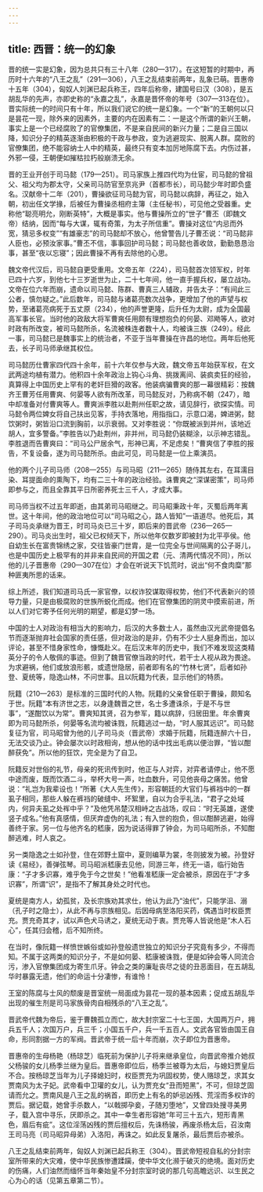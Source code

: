 ```yaml
---
---
---
```

title: 西晋：统一的幻象
---




晋的统一实是幻象，因为总共只有三十八年（280—317）。在这短暂的时期中，再历时十六年的“八王之乱”（291—306），八王之乱结束前两年，乱象已萌。晋惠帝十五年（304），匈奴人刘渊已起兵称王，四年后称帝，建国号曰汉（308），是五胡乱华的先声，亦即史称的“永嘉之乱”，永嘉是晋怀帝的年号（307—313在位）。晋实际统一的时间只有十年，所以我们说它的统一是幻象。一个“新”的王朝何以只是昙花一现，除外来的因素外，主要的内在因素有二：一是这个所谓的新兴王朝，事实上是一个已经腐败了的官僚集团，不是来自民间的新兴力量；二是自三国以降，知识分子的精英逐渐由积极的干政与参政，变为逃避现实、脱离人群。腐败的官僚集团，绝不能容纳士人中的精英，最终只有变本加厉地陈腐下去。内伤过甚，外邪一侵，王朝便如摧枯拉朽般崩溃无余。

晋的王业开创于司马懿（179—251）。司马家族上推四代均为仕宦，司马懿的曾祖父、祖父均为郡太守，父亲司马防官至京兆尹（首都市长），司马懿少年时即负盛名。汉献帝十二年（201），曹操欲征司马懿为官，司马懿以病辞，再征之，始入朝，初出任文学掾，后被任为曹操丞相府主簿（主任秘书），可见他之受器重。史称他“聪亮明允，刚断英特”，大概是事实。他与曹操所立的“世子”曹丕（即魏文帝）结纳，因而“每与大谋，辄有奇策，为太子所信重”。曹操对这位“内忌而外宽，猜忌多权变”“有雄豪志”的司马懿却不放心，他曾警告儿子曹丕说：“司马懿非人臣也，必预汝家事。”曹丕不信，事事回护司马懿；司马懿也善收敛，勤勤恳恳治事，甚至“夜以忘寝”；因此曹操不再有去除他的心思。

魏文帝代汉后，司马懿自更受重用。文帝五年（224），司马懿首次领军权，时年已四十六岁，到他七十三岁逝世为止，二十七年间，他一直手握兵权，屡立战功。文帝在位六年而崩，遗命以司马懿、陈群、曹真三人辅政，并告太子：“有间此三公者，慎勿疑之。”此后数年，司马懿与诸葛亮数次战争，更增加了他的声望与权势，至诸葛亮病死于五丈原（234），他的声誉更隆，后升任为太尉，成为全国最高军事长官。当时他的政敌大将军曹爽任用颇有理想抱负的何晏、邓飏等人，欲对时政有所改变，被司马懿所杀，名流被株连者数十人，均被诛三族（249）。经此一事，司马懿已是魏事实上的统治者，不亚于当年曹操在许昌的地位。两年后他死去，长子司马师承继其权位。

司马懿历仕曹家四代四十余年，前十六年仅参与大政，魏文帝五年始获军权，在文武两途均植有潜力。他积四十余年政治上钩心斗角、挑拨离间、装疯卖狂的经验，真算得上中国历史上罕有的老奸巨猾的政客。他装病骗曹爽的那一幕很精彩：按魏齐王曹芳任用曹爽、何晏等人欲有所改革，司马懿反对，乃称病不朝（247），暗中却准备对付曹爽等人。曹爽派李胜以赴荆州任职之故，请见辞行，欲探实情。司马懿令两位婢女将自己扶出见客，手持衣落地，用指指口，示意口渴，婢进粥，懿饮粥时，粥皆沿口流到胸前，以示衰弱。又对李胜说：“你既被派到并州，该地近胡人，宜多警备。”李胜告以乃赴荆州，非并州，司马懿仍装糊涂，以示神志错乱。李胜退而告曹爽曰：“司马公尸居余气，形神已离，不足虑矣！”曹爽信了李胜的报告，不复设备，遂为司马懿所杀。由此可见，司马懿是一位上乘演员。

他的两个儿子司马师（208—255）与司马昭（211—265）随侍其左右，在耳濡目染、耳提面命的熏陶下，均有二三十年的政治经验。诛曹爽之“深谋密策”，司马师即参与之，而且全靠其平日所密养死士三千人，才成大事。

司马师当权不过五年即逝，由其弟司马昭继之。司马昭秉政十年，灭蜀后两年离世。这十年间，他的政治地位可以“司马昭之心，路人皆知”一语道尽。他死后，其子司马炎承继为晋王，时司马炎已三十岁，即后来的晋武帝（236—265—290）。司马炎出生时，祖父已权倾天下，所以他年仅数岁即被封为北平亭侯。他自幼生长在富贵锦绣之家，交往皆豪门世胄，是一位完全与世间隔离的公子哥儿，也是中国历史上极罕有的并非来自民间的开国之君（元、清两代情况不同），所以他的儿子晋惠帝（290—307在位）才会在听说天下饥荒时，说出“何不食肉糜”那种匪夷所思的话来。

综上所述，我们知道司马氏一家官僚，以权诈狡谋取得权势，他们不代表新兴的领导力量，只是由极腐败的世族所蜕化而成。他们在官僚集团的阴灵中摸索前进，所以人们对它寄予任何光明的期望，都是幻梦一场。

中国的士人对政治有相当大的影响力，后汉的大多数士人，虽然由汉光武帝提倡名节而逐渐抛弃社会国家的责任感，但对政治的是非，仍有不少士人挺身而出，加以评论，甚至不惜身家性命，慷慨赴义。在后汉末年的历史中，我们不难发现这类精英分子的令人敬佩的事迹。但到了魏晋官僚当政的时代，若干士人视从政为畏途。为求避祸，他们或放浪形骸，或遗世隐居，前者即有名的“竹林七贤”，后者如孙登、夏统等，隐逸山林，不问世事。且以阮籍为代表，显示他们的特质。

阮籍（210—263）是标准的三国时代的人物。阮籍的父亲曾任职于曹操，颇知名于世。阮籍“本有济世之志，以身逢魏晋之世，名士多遭诛杀，于是不与世事”，“遂酣饮以为常”。曹爽知其贤，召为参军，籍以病辞，归居田里。年余曹爽即为司马懿所杀，何晏等名流均被诛戮，阮籍逃过一劫，“时人服其远识”。司马懿复征为官，司马昭曾为他的儿子司马炎（晋武帝）求婚于阮籍，阮籍连醉六十日，无法交谈乃止。钟会屡次以时政相询，想从他的话中找出毛病以便治罪，“皆以酣醉获免”。所以他的狂饮，完全是为了自卫。

阮籍反对世俗的礼节，母亲的死讯传到时，他正与人对弈，对弈者请停止，他不愿中途而废，既而饮酒二斗，举杯大号一声，吐血数升，可见他丧母之痛苦。他曾说：“礼岂为我辈设也！”所著《大人先生传》，形容朝廷的大官们与裤裆中的一群虱子相同，那些人躲在裤裆的破缝中、坏絮里，自以为合乎礼法，“君子之处域内，何异夫虱之处裈中乎？”及他凭吊楚汉相峙之古战场，叹曰：“时无英雄，遂使竖子成名。”他有真感情，但厌弃虚伪的礼法；有入世的抱负，但以酣醉逃避，始得善终于家。另一位与他齐名的嵇康，因为说话得罪了钟会，为司马昭所杀，不知酣醉逃难，时人哀之。

另一类隐逸之士如孙登，住在郊野土窟中，夏则编草为裳，冬则披发为被。孙登好读《易经》，善弹弦琴。司马昭派嵇康去见他，同游三年，终无一语，临行始告康：“子才多识寡，难乎免于今之世矣！”他看准嵇康一定会被杀，原因在于“才多识寡”，所谓“识”，是指不了解其身处之时代也。

夏统是南方人，幼孤贫，及长宗族劝其求仕，他认为此乃“浊代”，只能学沮、溺（孔子时之隐士），从此不再与宗族相见。后因母病至洛阳买药，偶遇当时权臣贾充。贾充奇其才，试以声色犬马诱之，夏统无动于衷。贾充等人皆说他是“木人石心”，任其归会稽，后不知所终。

在当时，像阮籍一样愤世嫉俗或如孙登般遗世独立的知识分子究竟有多少，不得而知。不属于这两类的知识分子，不是如何晏、嵇康被诛戮，便是如钟会等人同流合污，渗入官僚集团成为寄生爪牙。钟会之类的廉耻丧尽之徒的丑恶面目，在五胡乱华时暴露无遗，他们的命运十分凄惨，有谁怜！

王室的陈腐与士风的颓废是晋室统一局面成为昙花一现的基本因素；促成五胡乱华出现的催生剂是司马家族骨肉自相残杀的“八王之乱”。

晋武帝代魏为帝后，鉴于曹魏孤立而亡，故大封宗室二十七王国，大国两万户，拥兵五千人；次国万户，兵三千；小国五千户，兵一千五百人。文武各官皆由国王自命，形同割据一方的军阀。晋武帝于统一后十年而崩，次子即位为晋惠帝。

晋惠帝的生母杨艳（杨琼芝）临死前为保护儿子将来继承皇位，向晋武帝推介她叔父杨骏的女儿杨季兰继为皇后。晋惠帝即位后，杨季兰被尊为太后，与媳妇贾皇后不合。按杨琼芝当年为儿子择媳妇时，权臣贾充为巩固权势，使人赂琼芝，求其女贾南风为太子妃。武帝看中卫瓘的女儿，认为贾充女“丑而短黑”，不可，但琼芝固请而允之。贾南风是八王之乱的祸首，即历史上有名的妒忌凶残、荒淫而多权诈的贾后。据记载，她曾手杀数人，“以戟掷孕妾，子随刃堕地”，又曾四处搜寻美男子，载入宫中寻乐，厌即杀之。其中一幸生者形容她“年可三十五六，短形青黑色，眉后有疵”。这位淫荡凶残的贾后擅权后，先诛杨骏，再废杀杨太后，召汝南王司马亮（司马昭异母弟）入洛阳，再诛之。如此反复屠杀，最后贾后亦被杀。

八王之乱结束前两年，匈奴人刘渊已起兵称王（304）。晋武帝短视自私的分封宗室所带来的大灾难，使中华民族惨遭蹂躏，使中华文化濒于破灭的绝境。面对历史的伤痛，人们油然而缅怀当年秦始皇不分封宗室时说的那几句高瞻远识、以生民之心为心的话（见第五章第二节）。